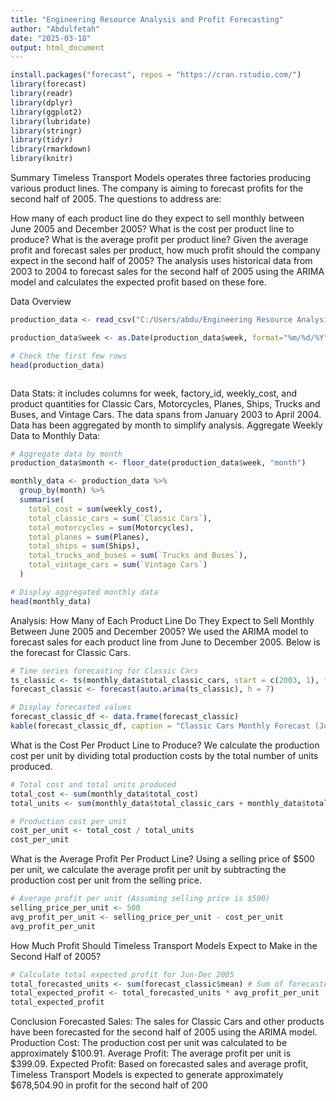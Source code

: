 ```yaml
---
title: "Engineering Resource Analysis and Profit Forecasting"
author: "Abdulfetah"
date: "2025-03-18"
output: html_document
---
```


```r

install.packages("forecast", repos = "https://cran.rstudio.com/")  
library(forecast) 
library(readr)
library(dplyr)
library(ggplot2)
library(lubridate)
library(stringr)
library(tidyr)
library(rmarkdown)
library(knitr)


```

Summary
Timeless Transport Models operates three factories producing various product lines. The company is aiming to forecast profits for the second half of 2005. 
The questions to address are:

How many of each product line do they expect to sell monthly between June 2005 and December 2005?
What is the cost per product line to produce?
What is the average profit per product line?
Given the average profit and forecast sales per product, how much profit should the company expect in the second half of 2005?
The analysis uses historical data from 2003 to 2004 to forecast sales for the second half of 2005 using the ARIMA model and calculates the expected profit based on these fore.

Data Overview
```r
production_data <- read_csv("C:/Users/abdu/Engineering Resource Analysis and Allocation/Engineering-Resource-Analysis-and-Allocation/data/weekly_factory_production.csv")

production_data$week <- as.Date(production_data$week, format="%m/%d/%Y")

# Check the first few rows
head(production_data)



```
Data Stats: it includes columns for week, factory_id, weekly_cost, and product quantities for Classic Cars, Motorcycles, Planes, Ships, Trucks and Buses, and Vintage Cars.
The data spans from January 2003 to April 2004.
Data has been aggregated by month to simplify analysis.
Aggregate Weekly Data to Monthly Data:

```r
# Aggregate data by month
production_data$month <- floor_date(production_data$week, "month")

monthly_data <- production_data %>%
  group_by(month) %>%
  summarise(
    total_cost = sum(weekly_cost),
    total_classic_cars = sum(`Classic Cars`),
    total_motorcycles = sum(Motorcycles),
    total_planes = sum(Planes),
    total_ships = sum(Ships),
    total_trucks_and_buses = sum(`Trucks and Buses`),
    total_vintage_cars = sum(`Vintage Cars`)
  )

# Display aggregated monthly data
head(monthly_data)

```
Analysis:
How Many of Each Product Line Do They Expect to Sell Monthly Between June 2005 and December 2005?
We used the ARIMA model to forecast sales for each product line from June to December 2005. Below is the forecast for Classic Cars.

```r

# Time series forecasting for Classic Cars
ts_classic <- ts(monthly_data$total_classic_cars, start = c(2003, 1), frequency = 12)
forecast_classic <- forecast(auto.arima(ts_classic), h = 7)

# Display forecasted values
forecast_classic_df <- data.frame(forecast_classic)
kable(forecast_classic_df, caption = "Classic Cars Monthly Forecast (Jun-Dec 2005)")

```

What is the Cost Per Product Line to Produce?
We calculate the production cost per unit by dividing total production costs by the total number of units produced.
```r
# Total cost and total units produced
total_cost <- sum(monthly_data$total_cost)
total_units <- sum(monthly_data$total_classic_cars + monthly_data$total_motorcycles + monthly_data$total_planes + monthly_data$total_ships)

# Production cost per unit
cost_per_unit <- total_cost / total_units
cost_per_unit

```
What is the Average Profit Per Product Line?
Using a selling price of $500 per unit, we calculate the average profit per unit by subtracting the production cost per unit from the selling price.
```r
# Average profit per unit (Assuming selling price is $500)
selling_price_per_unit <- 500
avg_profit_per_unit <- selling_price_per_unit - cost_per_unit
avg_profit_per_unit

```
How Much Profit Should Timeless Transport Models Expect to Make in the Second Half of 2005?

```r
# Calculate total expected profit for Jun-Dec 2005
total_forecasted_units <- sum(forecast_classic$mean) # Sum of forecasted units for Classic Cars
total_expected_profit <- total_forecasted_units * avg_profit_per_unit
total_expected_profit


```


Conclusion
Forecasted Sales: The sales for Classic Cars and other products have been forecasted for the second half of 2005 using the ARIMA model.
Production Cost: The production cost per unit was calculated to be approximately $100.91.
Average Profit: The average profit per unit is $399.09.
Expected Profit: Based on forecasted sales and average profit, Timeless Transport Models is expected to generate approximately $678,504.90 in profit for the second half of 200



```r
```

```r
```
